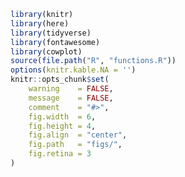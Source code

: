 
```r
library(knitr)
library(here)
library(tidyverse)
library(fontawesome)
library(cowplot)
source(file.path("R", "functions.R"))
options(knitr.kable.NA = '')
knitr::opts_chunk$set(
    warning    = FALSE,
    message    = FALSE,
    comment    = "#>",
    fig.width  = 6,
    fig.height = 4,
    fig.align  = "center",
    fig.path   = "figs/",
    fig.retina = 3
)
```
